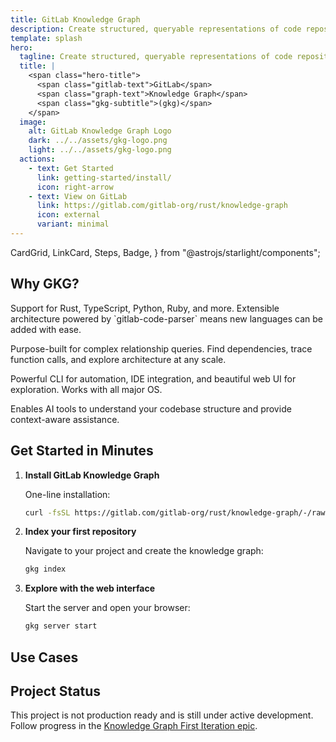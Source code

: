 ```yaml
---
title: GitLab Knowledge Graph
description: Create structured, queryable representations of code repositories to power AI features and enhance developer productivity.
template: splash
hero:
  tagline: Create structured, queryable representations of code repositories to power AI features and enhance developer productivity.
  title: |
    <span class="hero-title">
      <span class="gitlab-text">GitLab</span>
      <span class="graph-text">Knowledge Graph</span>
      <span class="gkg-subtitle">(gkg)</span>
    </span>
  image:
    alt: GitLab Knowledge Graph Logo
    dark: ../../assets/gkg-logo.png
    light: ../../assets/gkg-logo.png
  actions:
    - text: Get Started
      link: getting-started/install/
      icon: right-arrow
    - text: View on GitLab
      link: https://gitlab.com/gitlab-org/rust/knowledge-graph
      icon: external
      variant: minimal
---
```


  CardGrid,
  LinkCard,
  Steps,
  Badge,
} from "@astrojs/starlight/components";

## Why GKG?

<CardGrid>
  <FeatureCard
    title="Universal Call Graph"
    icon="forward-slash"
    badgeText="Native parsing"
  >
    <p>
      Support for Rust, TypeScript, Python, Ruby, and more. Extensible
      architecture powered by `gitlab-code-parser` means new languages can be
      added with ease.
    </p>
  </FeatureCard>
  <FeatureCard
    title="Lightning-Fast Queries"
    icon="rocket"
    badgeText="Kuzu Graph Database"
  >
    <p>
      Purpose-built for complex relationship queries. Find dependencies, trace
      function calls, and explore architecture at any scale.
    </p>
  </FeatureCard>
  <FeatureCard
    title="Developer-First Design"
    icon="laptop"
    badgeText="Many Ways to Access"
  >
    <p>
      Powerful CLI for automation, IDE integration, and beautiful web UI for
      exploration. Works with all major OS.
    </p>
  </FeatureCard>
  <FeatureCard
    title="AI-Ready Integration"
    icon="open-book"
    badgeText="MCP Protocol Support"
  >
    <p>
      Enables AI tools to understand your codebase structure and provide
      context-aware assistance.
    </p>
  </FeatureCard>
</CardGrid>

## Get Started in Minutes

<Steps>

1. **Install GitLab Knowledge Graph**

   One-line installation:

   ```bash
   curl -fsSL https://gitlab.com/gitlab-org/rust/knowledge-graph/-/raw/main/install.sh | bash
   ```

2. **Index your first repository**

   Navigate to your project and create the knowledge graph:

   ```bash
   gkg index
   ```

3. **Explore with the web interface**

   Start the server and open your browser:

   ```bash
   gkg server start
   ```

</Steps>

## Use Cases

<CardGrid>
  <LinkCard
    title="Codebase RAG"
    description="Enable context-aware code suggestions and analysis with MCP integration"
    href="/mcp/tools"
  />
  <LinkCard
    title="Code Navigation"
    description="Find all references, dependencies, and relationships across your codebase"
    href="/getting-started/usage/#access-the-web-interface"
  />
  <LinkCard
    title="Impact Analysis"
    description="Understand how changes affect other parts of your system before you make them"
    href="/mcp/tools/#get_symbol_references"
  />
  <LinkCard
    title="Architecture Visualization"
    description="Generate interactive graphs of system structure and dependencies"
    href="/getting-started/usage/#access-the-web-interface"
  />
</CardGrid>

## Project Status <Badge text="Under Active Development" variant="caution" />

This project is not production ready and is still under active development. Follow progress in the [Knowledge Graph First Iteration epic](https://gitlab.com/groups/gitlab-org/-/epics/17514).
